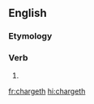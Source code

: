 ==English==

===Etymology===
{{suffix|charge|eth|lang=en}}

===Verb===
{{head|en|verb form}}

# {{en-archaic third-person singular of|charge}}

[[fr:chargeth]]
[[hi:chargeth]]